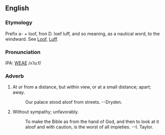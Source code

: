 ==English==
===Etymology===
Prefix a- + loof, fron D. loef luff, and so meaning, as a nautical word, to the windward.  See [[Loof]], [[Luff]].

===Pronunciation===
IPA: [[WEAE]] /ʌˈluːf/

===Adverb===
# At or from a distance, but within view, or at a small  distance; apart; away.
#:    Our palace stood aloof from streets. --Dryden.
# Without sympathy; unfavorably.
#:    To make the Bible as from the hand of God, and then to look at it aloof and with caution, is the worst of all impieties. --I. Taylor.
<!-- material copied from Webster's Revised Unabridged Dictionary (1913) -->